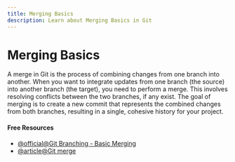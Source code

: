 ```yaml
---
title: Merging Basics
description: Learn about Merging Basics in Git
---
```


# Merging Basics

A merge in Git is the process of combining changes from one branch into another. When you want to integrate updates from one branch (the source) into another branch (the target), you need to perform a merge. This involves resolving conflicts between the two branches, if any exist. The goal of merging is to create a new commit that represents the combined changes from both branches, resulting in a single, cohesive history for your project.

#### Free Resources

- [@official@Git Branching - Basic Merging](https://git-scm.com/book/en/v2/Git-Branching-Basic-Branching-and-Merging#:~:text=into%20master%20later.-,Basic%20Merging,-Suppose%20you%E2%80%99ve%20decided)
- [@article@Git merge](https://www.atlassian.com/git/tutorials/using-branches/git-merge)

